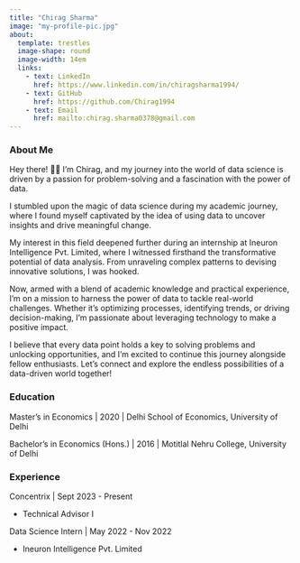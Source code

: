 ```yaml
---
title: "Chirag Sharma"
image: "my-profile-pic.jpg"
about: 
  template: trestles
  image-shape: round
  image-width: 14em
  links: 
    - text: LinkedIn
      href: https://www.linkedin.com/in/chiragsharma1994/
    - text: GitHub
      href: https://github.com/Chirag1994
    - text: Email
      href: mailto:chirag.sharma0378@gmail.com
---
```


### About Me

Hey there! 👋🏼 I'm Chirag, and my journey into the world of data science is driven by a passion for problem-solving and a fascination with the power of data.

I stumbled upon the magic of data science during my academic journey, where I found myself captivated by the idea of using data to uncover insights and drive meaningful change.

My interest in this field deepened further during an internship at Ineuron Intelligence Pvt. Limited, where I witnessed firsthand the transformative potential of data analysis. From unraveling complex patterns to devising innovative solutions, I was hooked.

Now, armed with a blend of academic knowledge and practical experience, I'm on a mission to harness the power of data to tackle real-world challenges. Whether it's optimizing processes, identifying trends, or driving decision-making, I'm passionate about leveraging technology to make a positive impact.

I believe that every data point holds a key to solving problems and unlocking opportunities, and I'm excited to continue this journey alongside fellow enthusiasts. Let's connect and explore the endless possibilities of a data-driven world together!

### Education

Master's in Economics | 2020 | Delhi School of Economics, University of Delhi

Bachelor's in Economics (Hons.) | 2016 | Motitlal Nehru College, University of Delhi

### Experience

Concentrix | Sept 2023 - Present

- Technical Advisor I 

Data Science Intern | May 2022 - Nov 2022

- Ineuron Intelligence Pvt. Limited